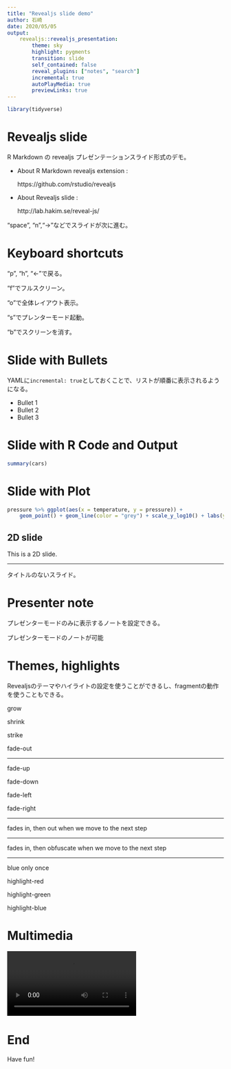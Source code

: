 ```yaml
---
title: "Revealjs slide demo"
author: 石崎
date: 2020/05/05
output:
    revealjs::revealjs_presentation:
        theme: sky
        highlight: pygments
        transition: slide
        self_contained: false
        reveal_plugins: ["notes", "search"]
        incremental: true
        autoPlayMedia: true
        previewLinks: true
---
```


```r
library(tidyverse)
```


# Revealjs slide {incremental=false}

R Markdown の revealjs プレゼンテーションスライド形式のデモ。

- About R Markdown revealjs extension :

    https://github.com/rstudio/revealjs

- About Revealjs slide : 

    http://lab.hakim.se/reveal-js/

"space", "n","->"などでスライドが次に進む。

# Keyboard shortcuts

"p", "h", "<-"で戻る。

"f"でフルスクリーン。

"o"で全体レイアウト表示。

"s"でプレンターモード起動。

"b"でスクリーンを消す。

# Slide with Bullets {incremental=true}

YAMLに`incremental: true`としておくことで、リストが順番に表示されるようになる。

- Bullet 1
- Bullet 2
- Bullet 3

# Slide with R Code and Output

```r
summary(cars)
```

# Slide with Plot

```r
pressure %>% ggplot(aes(x = temperature, y = pressure)) + 
    geom_point() + geom_line(color = "grey") + scale_y_log10() + labs(y = "pressure(log)")
```

## 2D slide

This is a 2D slide. 

---- 

タイトルのないスライド。


# Presenter note 

プレゼンターモードのみに表示するノートを設定できる。

<aside class="notes">

プレゼンターモードのノートが可能

</aside>

# Themes, highlights

Revealjsのテーマやハイライトの設定を使うことができるし、fragmentの動作を使うこともできる。

<p class="fragment grow">grow</p>
<p class="fragment shrink">shrink</p>
<p class="fragment strike">strike</p>
<p class="fragment fade-out">fade-out</p>

----

<p class="fragment fade-up">fade-up</p>
<p class="fragment fade-down">fade-down</p>
<p class="fragment fade-left">fade-left</p>
<p class="fragment fade-right">fade-right</p>

----

<p class="fragment fade-in-then-out">fades in, then out when we move to the next step</p>

----

<p class="fragment fade-in-then-semi-out">fades in, then obfuscate when we move to the next step</p>

----

<p class="fragment highlight-current-blue">blue only once</p>
<p class="fragment highlight-red">highlight-red</p>
<p class="fragment highlight-green">highlight-green</p>
<p class="fragment highlight-blue">highlight-blue</p>

# Multimedia

<video data-autoplay src="http://clips.vorwaerts-gmbh.de/big_buck_bunny.mp4"></video>

# End

Have fun!